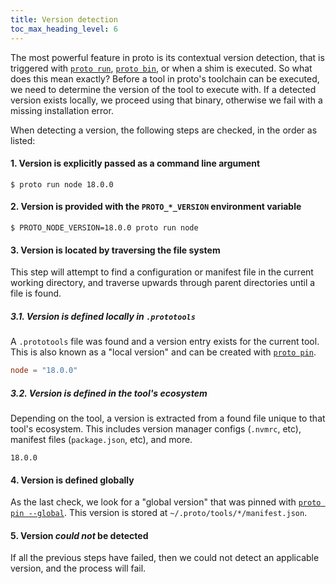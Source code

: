 ```yaml
---
title: Version detection
toc_max_heading_level: 6
---
```



<HeaderLabel text="2 min" />

The most powerful feature in proto is its contextual version detection, that is triggered with
[`proto run`](./commands/run), [`proto bin`](./commands/bin), or when a shim is executed. So what
does this mean exactly? Before a tool in proto's toolchain can be executed, we need to determine the
version of the tool to execute with. If a detected version exists locally, we proceed using that
binary, otherwise we fail with a missing installation error.

When detecting a version, the following steps are checked, in the order as listed:

#### 1. Version is explicitly passed as a command line argument

```
$ proto run node 18.0.0
```

#### 2. Version is provided with the `PROTO_*_VERSION` environment variable

```
$ PROTO_NODE_VERSION=18.0.0 proto run node
```

#### 3. Version is located by traversing the file system

This step will attempt to find a configuration or manifest file in the current working directory,
and traverse upwards through parent directories until a file is found.

##### 3.1. Version is defined locally in `.prototools`

A `.prototools` file was found and a version entry exists for the current tool. This is also known
as a "local version" and can be created with [`proto pin`](./commands/pin).

```toml title=".prototools"
node = "18.0.0"
```

##### 3.2. Version is defined in the tool's ecosystem

Depending on the tool, a version is extracted from a found file unique to that tool's ecosystem.
This includes version manager configs (`.nvmrc`, etc), manifest files (`package.json`, etc), and
more.

```text title=".nvmrc"
18.0.0
```

#### 4. Version is defined globally

As the last check, we look for a "global version" that was pinned with
[`proto pin --global`](./commands/pin). This version is stored at `~/.proto/tools/*/manifest.json`.

#### 5. Version _could not_ be detected

If all the previous steps have failed, then we could not detect an applicable version, and the
process will fail.
